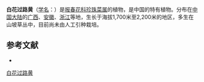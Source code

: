 {{Speciesbox
| name = 白花过路黄
| status = 
| status_system = 
| image =
| genus = Lysimachia
| species = huitsunae
| authority = Chien
}}

'''白花过路黄'''（[[学名|学名]]：{{lang|la|''Lysimachia huitsunae''}}）是[[报春花科|报春花科]][[珍珠菜属|珍珠菜属]]的植物，是中国的特有植物。分布在[[中国大陆|中国大陆]]的[[广西|广西]]、[[安徽|安徽]]、[[浙江|浙江]]等地，生长于海拔1,700米至2,200米的地区，多生在山坡草丛中，目前尚未由人工引种栽培。

== 参考文献 ==
<div class="references-small">
* {{cite web| url =http://www.bioinfo.cn/db05/KmzwSpecies.php?action=view&id=17580| title =白花过路黄| work =《中国高等植物数据库全库》| publisher =中国科学院微生物研究所| author =昆明植物研究所| accessdate =2009-02-25| deadurl =yes| archiveurl =https://web.archive.org/web/20160305082210/http://www.bioinfo.cn/db05/KmzwSpecies.php?action=view&id=17580| archivedate =2016-03-05}}
</div>
{{Taxonbar|from=Q15228274}}

[[Category:珍珠菜属|白花过路黄]]


{{植物小作品}}